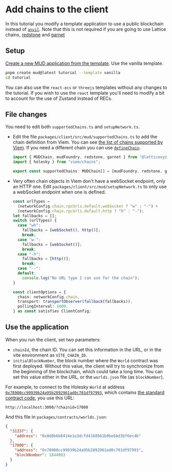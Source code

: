 
# Add chains to the client

In this tutorial you modify a template application to use a public blockchain instead of [`anvil`](https://book.getfoundry.sh/anvil/).
Note that this is not required if you are going to use Lattice chains, [redstone](https://redstone.xyz/) and [garnet](https://garnetchain.com/)

## Setup

[Create a new MUD application from the template](../../templates/typescript/getting-started).
Use the vanilla template.

```sh copy
pnpm create mud@latest tutorial --template vanilla
cd tutorial
```

You can also use the `react-ecs` or `threejs` templates without any changes to the tutorial.
If you wish to use the `react` template you'll need to modify a bit to account for the use of Zustand instead of RECs.

## File changes

You need to edit both `supportedChains.ts` and `setupNetwork.ts`.

- Edit the file `packages/client/src/mud/supportedChains.ts` to add the chain definition from Viem.
  You can see [the list of chains supported by Viem](https://github.com/wevm/viem/blob/main/src/chains/index.ts).
  If you need a different chain you can use [`defineChain`](https://viem.sh/docs/chains/introduction#custom-chains).

  ```ts filename="supportedChains.ts" copy showLineNumbers {2,4}
  import { MUDChain, mudFoundry, redstone, garnet } from "@latticexyz/common/chains";
  import { holesky } from "viem/chains";

  export const supportedChains: MUDChain[] = [mudFoundry, redstone, garnet, holesky];
  ```

- Very often chain objects in Viem don't have a webSocket endpoint, only an HTTP one.
  Edit `packages/client/src/mud/setupNetwork.ts` to only use a webSocket endpoint when one is defined.

  ```ts showLineNumbers {1-18,22}
  const urlTypes =
    (networkConfig.chain.rpcUrls.default.webSocket ? "w" : "-") +
    (networkConfig.chain.rpcUrls.default.http ? "h" : "-");
  let fallbacks = [];
  switch (urlTypes) {
    case "wh":
      fallbacks = [webSocket(), http()];
      break;
    case "w-":
      fallbacks = [webSocket()];
      break;
    case "-h":
      fallbacks = [http()];
      break;
    case "--":
    default:
      console.log("No URL type I can use for the chain");
  }

  const clientOptions = {
    chain: networkConfig.chain,
    transport: transportObserver(fallback(fallbacks)),
    pollingInterval: 1000,
  } as const satisfies ClientConfig;
  ```

## Use the application

When you run the client, set two parameters:

- `chainId`, the chain ID. You can set this information in the URL, or in the vite environment as `VITE_CHAIN_ID`.
- `initialBlockNumber`, the block number where the `World` contract was first deployed.
  Without this value, the client will try to synchronize from the beginning of the blockchain, which could take a long time.
  You can set this value either in the URL, or the `worlds.json` file (as `blockNumber`).

For example, to connect to the Holesky `World` at address [`0x78900cc99939b24a95b2892961ad0c701df97993`](https://eth-holesky.blockscout.com/address/0x78900cc99939b24a95b2892961ad0c701df97993?tab=contract_code), which contains [the standard contract code](/templates/typescript/contracts), you use this URL:

```url
http://localhost:3000/?chainid=17000
```

And this file in `packages/contracts/worlds.json`:

```json
{
  "31337": {
    "address": "0x8d8b6b8414e1e3dcfd4168561b9be6bd3bf6ec4b"
  },
  "17000": {
    "address": "0x78900cc99939b24a95b2892961ad0c701df97993",
    "blockNumber": 1844083
  }
}
```
